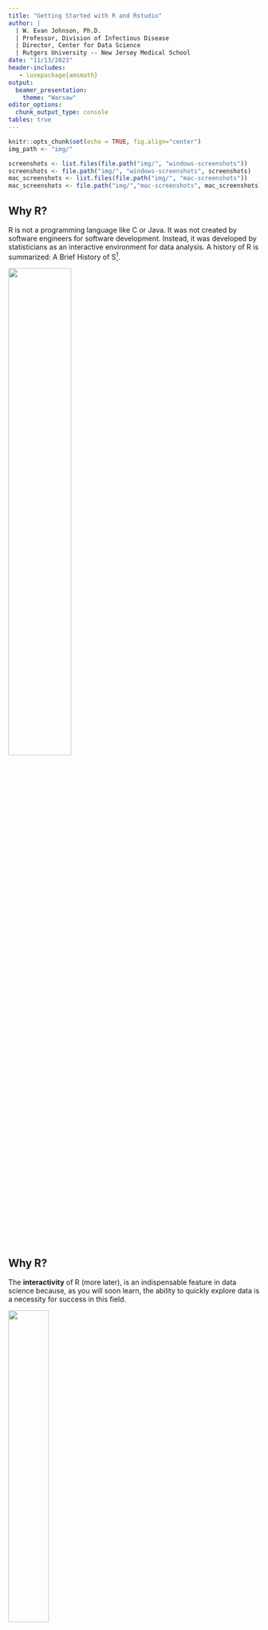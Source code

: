```yaml
---
title: "Getting Started with R and Rstudio"
author: | 
  | W. Evan Johnson, Ph.D.
  | Professor, Division of Infectious Disease
  | Director, Center for Data Science
  | Rutgers University -- New Jersey Medical School
date: "11/13/2023"
header-includes:
   - \usepackage{amsmath}
output: 
  beamer_presentation:
    theme: "Warsaw"
editor_options: 
  chunk_output_type: console
tables: true
---
```


```r
knitr::opts_chunk$set(echo = TRUE, fig.align="center")
img_path <- "img/"
```

```r
screenshots <- list.files(file.path("img/", "windows-screenshots"))
screenshots <- file.path("img/", "windows-screenshots", screenshots)
mac_screenshots <- list.files(file.path("img/", "mac-screenshots"))
mac_screenshots <- file.path("img/","mac-screenshots", mac_screenshots)
```

## Why R?

R is not a programming language like C or Java. It was not created by software engineers for software development. Instead, it was developed by statisticians as an interactive environment for data analysis. A history of R is summarized: A Brief History of S^[https://citeseerx.ist.psu.edu/viewdoc/download?rep=rep1&type=pdf&doi=10.1.1.131.1428]. 

![](img/r_rstudio.png){height=50%}

## Why R?
The __interactivity__ of R (more later), is an indispensable feature in data science because, as you will soon learn, the ability to quickly explore data is a necessity for success in this field. 

![](img/RInterface.JPG){height=40%}

However, like in other programming languages, you can save your work as scripts that can be easily executed at any moment. These scripts serve as a record of the analysis you performed, a key feature that facilitates reproducible work. 

## Why R?
If you are an expert programmer, you should not expect R to follow the conventions you are used to. If you are patient, you will come to appreciate the unequal power of R when it comes to data analysis and, specifically, data visualization.

![](img/data_visualize.png){height=65%}


## Why R?
Other attractive features of R are:

1. R is free and open source: [https://opensource.org/history](https://opensource.org/history).
2. It runs on all major platforms: Windows, Mac Os, UNIX/Linux.
3. Scripts and data objects can be shared seamlessly across platforms.
4. There is a large, growing, and active community of R users and, as a result, there are numerous resources for learning and asking questions^[https://stats.stackexchange.com/questions/138/free-resources-for-learning-r] ^[https://www.r-project.org/help.html] ^[https://stackoverflow.com/documentation/r/topics]. 
5. It is easy for others to contribute add-ons which enables developers to share software implementations of new data science methodologies.

## The R console

Interactive data analysis usually occurs on the _R console_ that executes commands as you type them. It looks like this:

\center
![](img/R_console.png)

## The R console


As a quick example, try using the console to calculate a 15% tip on a meal that cost $19.71:

```r
0.15 * 19.71  
```

**Pro Tip:** Grey boxes are used to show R code typed into the R console. The symbol `##` is used to denote what the R console outputs.


## Scripts

One of the great advantages of R over point-and-click analysis software is that you can save your work as scripts. You can edit and save these scripts using a text editor. We will use the interactive _integrated development environment_ (IDE) [RStudio](https://www.rstudio.com/). 

![](img/rstudio.png)

## RStudio {#rstudio}

RStudio will be our launching pad for data science projects. It not only provides an editor for us to create and edit our scripts but also provides many other useful tools. In this section, we go over some of the basics.

## RStudio Panes

When you start RStudio for the first time, you will see three panes. The left pane shows the R console, the right top pane includes tabs for the _Environment_ and _History_, while the bottom right shows five tabs: _File_, _Plots_, _Packages_, _Help_, and _Viewer_. 

```r
knitr::include_graphics(screenshots[30]) 
```

## RStudio Scripts
For a new script, you can click on File, then New File, then R Script. 

```r
knitr::include_graphics(screenshots[31]) 
```

## RStudio Scripts
This starts a new pane on the left and it is here where you can start writing your script. 

```r
knitr::include_graphics(screenshots[32]) 
```

## Running commands while editing scripts

There are many editors specifically made for coding. These are useful because color and indentation are automatically added to make code more readable. RStudio is one of these editors, and it was specifically developed for R. One of the main advantages provided by RStudio over other editors is that we can test our code easily as we edit our scripts. Here we show an example.

## Running commands while editing scripts
Let's start by opening a new script and giving the script a name. We can do this through the editor by saving the current new unnamed script.  

```r
knitr::include_graphics(screenshots[39]) 
```

## Running commands while editing scripts
When saving a script, a good convention is to use a descriptive name, with lower case letters, no spaces, only hyphens to separate words, and then followed by the suffix _.R_. We will call this script _my-first-script.R_.

```r
knitr::include_graphics(screenshots[40]) 
```

## Running commands while editing scripts
Now we are ready to start editing our first script. The first lines of code in an R script are dedicated to loading the libraries we will use. Another useful RStudio feature is that once we type `library()` it starts auto-completing with libraries that we have installed. Note what happens when we type `library(ti)`:

```r
knitr::include_graphics(screenshots[41]) 
```

## Running commands while editing scripts
Another feature you may have noticed is that when you type `library(` the second parenthesis is automatically added. This will help you avoid one of the most common errors in coding: forgetting to close a parenthesis.

## Running commands while editing scripts
Now we can continue to write code. As an example, we will make a graph showing murder totals versus population totals by state. Once you are done writing the code needed to make this plot, you can try it out by _executing_ the code. To do this, click on the _Run_ button on the upper right side of the editing pane. You can also use the key binding: Ctrl+Shift+Enter on Windows or command+shift+return on the Mac.

<!--
```r
knitr::include_graphics(screenshots[42]) 
```
-->

## Running commands while editing scripts
Once you run the code, you will see it appear in the R console and, in this case, the generated plot appears in the plots console. Note that the plot console has a useful interface that permits you to click back and forward across different plots, zoom in to the plot, or save the plots as files.

```r
knitr::include_graphics(screenshots[43]) 
```

## Changing global options
You can change the look and functionality of RStudio quite a bit. 

To change global options you click on _Tools_ then _Global Options_: 
```r
knitr::include_graphics(screenshots[44]) 
```

## Changing global options
As an example, we show how to change the appearance of the editor. To do this click on _Appearance_ and then notice the _Editor theme_ options.

```r
knitr::include_graphics(screenshots[45]) 
```

## Changing global options
You can click on these and see examples of how your editor will look. 

```r
knitr::include_graphics(screenshots[46]) 
```

## Changing global options
I personally like the _Cobalt_ option:

```r
knitr::include_graphics(screenshots[47]) 
```

## Changing global options
As a second example, we show how to make a change that we **highly recommend**. This is to change the _Save workspace to .RData on exit_ to _Never_ and uncheck the _Restore .RData into workspace at start_. By default, when you exit R saves all the objects you have created into a file called .RData. To change these options, make your _General_ settings look like this:

```r
knitr::include_graphics(screenshots[48]) 
```


## Installing R packages

The functionality provided by a fresh install of R is only a small fraction of what is possible. In fact, we refer to what you get after your first install as __base R__. The extra functionality comes from add-ons available from developers. 

There are currently hundreds of these available from CRAN and many others shared via other repositories such as GitHub. However, because not everybody needs all available functionality, R instead makes different components available via __packages__. 

## Installing R packages
R makes it very easy to install packages from within R. For example, to install the __dslabs__ package, which we use to share datasets and code related to this book, you would type:

```r
install.packages("dslabs")
```

We can install more than one package at once by feeding a character vector to this function:

```r
install.packages(c("tidyverse", "dslabs"))
```

## Installing R packages (Windows)
If you are using Windows, you may get a warning that says:

`WARNING: Rtools is required to build R packages but is not currently installed.` 

**Rtools** is a toolchain bundle used for building R packages from source (those that need compilation of C/C++ or Fortran code) and to build R itself from source. We won't cover this here, but for a detailed step-by-step instruction tutorial can be found by clicking the following link: 

\center \footnotesize
[https://jtleek.com/modules/01_DataScientistToolbox/02_10_rtools/](https://jtleek.com/modules/01_DataScientistToolbox/02_10_rtools/)


## Installing R packages
In RStudio, you can navigate to the __Tools__ tab and select install packages in the following way: 

```r
knitr::include_graphics(screenshots[35]) 
```


## Installing R packages
RStudio will auto-complete package names, which is helpful when you do not remember the exact spelling of the package:

```r
knitr::include_graphics(screenshots[36]) 
```

## Installing R packages
Remember packages are installed in R not RStudio.

Also note that installing __tidyverse__ actually installs several packages. This commonly occurs when a package has **dependencies**, or uses functions from other packages. When you load a package using `library`, you also load its dependencies.

## Installing R packages
Once packages are installed, you can load them into R using the `library` function: 
```r
library(dslabs)
```

As you go through this tutorial, you will see that we load packages without installing them. This is because once you install a package, it remains installed and only needs to be loaded with `library`. The package remains loaded until we quit the R session. If you try to load a package and get an error, it probably means you need to install it first. 

## Installing R packages
**Pro Tip:** It is helpful to keep a list of all the packages you need for your work in a script because if you need to perform a fresh install of R, you can re-install all your packages by simply running a script.

You can see all the packages you have installed using the following function:

```r
installed.packages()
```


## Session Info
The `sessionInfo()` function reports information about your R session, including the OS and loaded packages. Its always good to end your analyses and reports with this function for reproducibility. 
\tiny
```r
sessionInfo()
```
